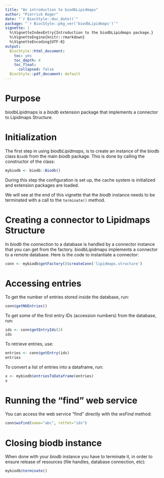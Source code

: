 ```yaml
---
title: "An introduction to biodbLipidmaps"
author: "Pierrick Roger"
date: "`r BiocStyle::doc_date()`"
package: "`r BiocStyle::pkg_ver('biodbLipidmaps')`"
vignette: |
  %\VignetteIndexEntry{Introduction to the biodbLipidmaps package.}
  %\VignetteEngine{knitr::rmarkdown}
  %\VignetteEncoding{UTF-8}
output:
  BiocStyle::html_document:
    toc: yes
    toc_depth: 4
    toc_float:
      collapsed: false
  BiocStyle::pdf_document: default
---
```


# Purpose

biodbLipidmaps is a *biodb* extension package that implements a connector to
Lipidmaps Structure.

# Initialization

The first step in using *biodbLipidmaps*, is to create an instance of the biodb
class `Biodb` from the main *biodb* package. This is done by calling the
constructor of the class:
```r
mybiodb <- biodb::Biodb()
```
During this step the configuration is set up, the cache system is initialized
and extension packages are loaded.

We will see at the end of this vignette that the *biodb* instance needs to be
terminated with a call to the `terminate()` method.

# Creating a connector to Lipidmaps Structure

In *biodb* the connection to a database is handled by a connector instance that
you can get from the factory.
biodbLipidmaps implements a connector to a remote database.
Here is the code to instantiate a connector:
```r
conn <- mybiodb$getFactory()$createConn('lipidmaps.structure')
```

# Accessing entries

To get the number of entries stored inside the database, run:
```r
conn$getNbEntries()
```

To get some of the first entry IDs (accession numbers) from the database, run:
```r
ids <- conn$getEntryIds(2)
ids
```

To retrieve entries, use:
```r
entries <- conn$getEntry(ids)
entries
```

To convert a list of entries into a dataframe, run:
```r
x <- mybiodb$entriesToDataframe(entries)
x
```

# Running the "find" web service

You can access the web service "find" directly with the *wsFind* method:
```r
conn$wsFind(name="abc", retfmt="ids")
```

# Closing biodb instance

When done with your *biodb* instance you have to terminate it, in order to
ensure release of resources (file handles, database connection, etc):
```r
mybiodb$terminate()
```
